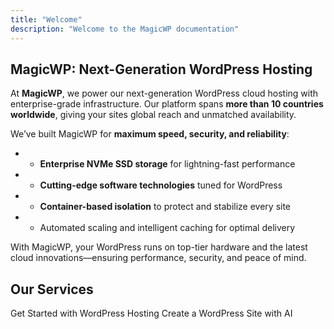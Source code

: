 ```yaml
---
title: "Welcome"
description: "Welcome to the MagicWP documentation"
---
```


## MagicWP: Next-Generation WordPress Hosting

At **MagicWP**, we power our next-generation WordPress cloud hosting with enterprise-grade infrastructure. Our platform spans **more than 10 countries worldwide**, giving your sites global reach and unmatched availability.

We’ve built MagicWP for **maximum speed, security, and reliability**:

- - **Enterprise NVMe SSD storage** for lightning-fast performance
- - **Cutting-edge software technologies** tuned for WordPress  
- - **Container-based isolation** to protect and stabilize every site  
- - Automated scaling and intelligent caching for optimal delivery

With MagicWP, your WordPress runs on top-tier hardware and the latest cloud innovations—ensuring performance, security, and peace of mind.

## Our Services

<Columns cols={2}>
  <Card title="WordPress Hosting" icon="pen-to-square" iconType="regular" href="/wordpress-hosting">
    Get Started with WordPress Hosting
  </Card>
  <Card title="WordPress AI Site Builder" icon="palette" href="/wordpress-ai">
    Create a WordPress Site with AI
  </Card>
</Columns>